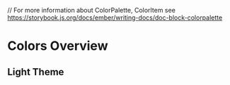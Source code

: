 // For more information about ColorPalette, ColorItem see https://storybook.js.org/docs/ember/writing-docs/doc-block-colorpalette

<Meta title="Guide/Colors" />

# Colors Overview

## Light Theme
<ColorPalette>
  <ColorItem
    title="Primary"
    colors={['var(--color-primary)', 'var(--color-primary-border)']}
  />
  <ColorItem
    title="Info"
    colors={['var(--color-info)']}
  />
  <ColorItem
    title="Focus"
    colors={['var(--color-focus)']}
  />
  <ColorItem
    title="Danger"
    colors={['var(--color-danger)']}
  />
  <ColorItem
    title="Success"
    colors={['var(--color-success)', 'var(--color-surface-success)', 'var(--color-surface-success-hover)']}
  />
  <ColorItem
    title="Text"
    colors={['var(--color-text)', 'var(--color-text-headline)', 'var(--color-text-sub)', 'var(--color-text-button)']}
  />
  <ColorItem
    title="Surface"
    colors={['var(--color-surface-1)', 'var(--color-surface-2)', 'var(--color-surface-3)', 'var(--color-surface-button)']}
  />
</ColorPalette>
